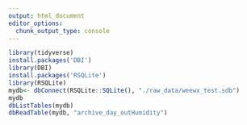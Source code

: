 ```yaml
---
output: html_document
editor_options: 
  chunk_output_type: console
---
```




```r
library(tidyverse)
install.packages('DBI')
library(DBI)
install.packages('RSQLite')
library(RSQLite)
mydb<- dbConnect(RSQLite::SQLite(), "./raw_data/weewx_test.sdb")
mydb
dbListTables(mydb)
dbReadTable(mydb, "archive_day_outHumidity")
```


